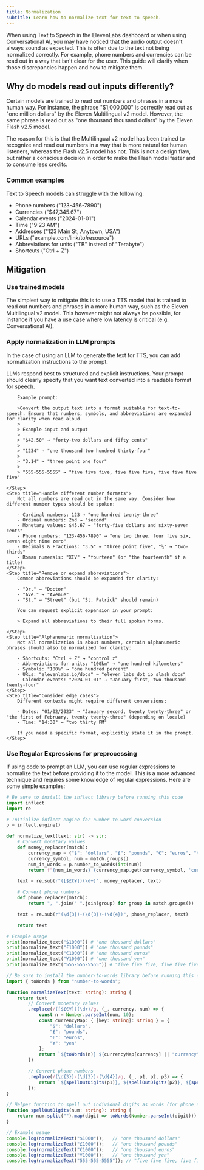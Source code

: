 ```yaml
---
title: Normalization
subtitle: Learn how to normalize text for text to speech.
---
```


When using Text to Speech in the ElevenLabs dashboard or when using Conversational AI, you may have noticed that the audio output doesn't always sound as expected. This is often due to the text not being normalized correctly. For example, phone numbers and currencies can be read out in a way that isn't clear for the user. This guide will clarify when those discrepancies happen and how to mitigate them.

## Why do models read out inputs differently?

Certain models are trained to read out numbers and phrases in a more human way. For instance, the phrase "$1,000,000" is correctly read out as "one million dollars" by the Eleven Multilingual v2 model. However, the same phrase is read out as "one thousand thousand dollars" by the Eleven Flash v2.5 model.

The reason for this is that the Multilingual v2 model has been trained to recognize and read out numbers in a way that is more natural for human listeners, whereas the Flash v2.5 model has not. This is not a design flaw, but rather a conscious decision in order to make the Flash model faster and to consume less credits.

### Common examples

Text to Speech models can struggle with the following:

- Phone numbers ("123-456-7890")
- Currencies ("$47,345.67")
- Calendar events ("2024-01-01")
- Time ("9:23 AM")
- Addresses ("123 Main St, Anytown, USA")
- URLs ("example.com/link/to/resource")
- Abbreviations for units ("TB" instead of "Terabyte")
- Shortcuts ("Ctrl + Z")

## Mitigation

### Use trained models

The simplest way to mitigate this is to use a TTS model that is trained to read out numbers and phrases in a more human way, such as the Eleven Multilingual v2 model. This however might not always be possible, for instance if you have a use case where low latency is critical (e.g. Conversational AI).

### Apply normalization in LLM prompts

In the case of using an LLM to generate the text for TTS, you can add normalization instructions to the prompt.

<Steps>
    <Step title="Use clear and explicit prompts">
        LLMs respond best to structured and explicit instructions. Your prompt should clearly specify that you want text converted into a readable format for speech.

        Example prompt:

        >Convert the output text into a format suitable for text-to-speech. Ensure that numbers, symbols, and abbreviations are expanded for clarity when read aloud.
        >
        > Example input and output
        >
        > "$42.50" → "forty-two dollars and fifty cents"
        >
        > "1234" → "one thousand two hundred thirty-four"
        >
        > "3.14" → "three point one four"
        >
        > "555-555-5555" → "five five five, five five five, five five five five"

    </Step>
    <Step title="Handle different number formats">
        Not all numbers are read out in the same way. Consider how different number types should be spoken:

        - Cardinal numbers: 123 → "one hundred twenty-three"
        - Ordinal numbers: 2nd → "second"
        - Monetary values: $45.67 → "forty-five dollars and sixty-seven cents"
        - Phone numbers: "123-456-7890" → "one two three, four five six, seven eight nine zero"
        - Decimals & Fractions: "3.5" → "three point five", "⅔" → "two-thirds"
        - Roman numerals: "XIV" → "fourteen" (or "the fourteenth" if a title)
    </Step>
    <Step title="Remove or expand abbreviations">
        Common abbreviations should be expanded for clarity:

        - "Dr." → "Doctor"
        - "Ave." → "Avenue"
        - "St." → "Street" (but "St. Patrick" should remain)

        You can request explicit expansion in your prompt:

        > Expand all abbreviations to their full spoken forms.

    </Step>
    <Step title="Alphanumeric normalization">
        Not all normalization is about numbers, certain alphanumeric phrases should also be normalized for clarity:

        - Shortcuts: "Ctrl + Z" → "control z"
        - Abbreviations for units: "100km" → "one hundred kilometers"
        - Symbols: "100%" → "one hundred percent"
        - URLs: "elevenlabs.io/docs" → "eleven labs dot io slash docs"
        - Calendar events: "2024-01-01" → "January first, two-thousand twenty-four"
    </Step>
    <Step title="Consider edge cases">
        Different contexts might require different conversions:

        - Dates: "01/02/2023" → "January second, twenty twenty-three" or "the first of February, twenty twenty-three" (depending on locale)
        - Time: "14:30" → "two thirty PM"

        If you need a specific format, explicitly state it in the prompt.
    </Step>
</Steps>

### Use Regular Expressions for preprocessing

If using code to prompt an LLM, you can use regular expressions to normalize the text before providing it to the model. This is a more advanced technique and requires some knowledge of regular expressions. Here are some simple examples:

<CodeBlocks>

```python title="normalize_text.py" maxLines=0
# Be sure to install the inflect library before running this code
import inflect
import re

# Initialize inflect engine for number-to-word conversion
p = inflect.engine()

def normalize_text(text: str) -> str:
    # Convert monetary values
    def money_replacer(match):
        currency_map = {"$": "dollars", "£": "pounds", "€": "euros", "¥": "yen"}
        currency_symbol, num = match.groups()
        num_in_words = p.number_to_words(int(num))
        return f"{num_in_words} {currency_map.get(currency_symbol, 'currency')}"

    text = re.sub(r"([$£€¥])(\d+)", money_replacer, text)

    # Convert phone numbers
    def phone_replacer(match):
        return ", ".join(" ".join(group) for group in match.groups())

    text = re.sub(r"(\d{3})-(\d{3})-(\d{4})", phone_replacer, text)

    return text

# Example usage
print(normalize_text("$1000")) # "one thousand dollars"
print(normalize_text("£1000")) # "one thousand pounds"
print(normalize_text("€1000")) # "one thousand euros"
print(normalize_text("¥1000")) # "one thousand yen"
print(normalize_text("555-555-5555")) # "five five five, five five five, five five five five"
```

```typescript title="normalizeText.ts" maxLines=0
// Be sure to install the number-to-words library before running this code
import { toWords } from "number-to-words";

function normalizeText(text: string): string {
    return text
        // Convert monetary values
        .replace(/([$£€¥])(\d+)/g, (_, currency, num) => {
            const n = Number.parseInt(num, 10);
            const currencyMap: { [key: string]: string } = {
                "$": "dollars",
                "£": "pounds",
                "€": "euros",
                "¥": "yen"
            };
            return `${toWords(n)} ${currencyMap[currency] || "currency"}`;
        })

        // Convert phone numbers
        .replace(/(\d{3})-(\d{3})-(\d{4})/g, (_, p1, p2, p3) => {
            return `${spellOutDigits(p1)}, ${spellOutDigits(p2)}, ${spellOutDigits(p3)}`;
        });
}

// Helper function to spell out individual digits as words (for phone numbers)
function spellOutDigits(num: string): string {
    return num.split("").map(digit => toWords(Number.parseInt(digit))).join(" ");
}

// Example usage
console.log(normalizeText("$1000"));   // "one thousand dollars"
console.log(normalizeText("£1000"));   // "one thousand pounds"
console.log(normalizeText("€1000"));   // "one thousand euros"
console.log(normalizeText("¥1000"));   // "one thousand yen"
console.log(normalizeText("555-555-5555")); // "five five five, five five five, five five five five"

```

</CodeBlocks>